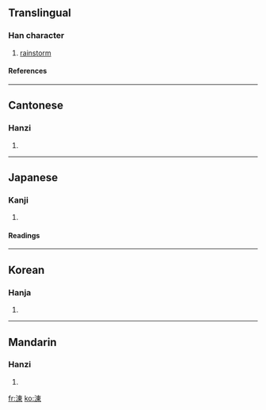 ==Translingual==
===Han character===
{{Han char|rn=85|rad=水|as=08|sn=11|four=3519<sub>6</sub>|canj=水木田 (EDW)}}
# [[rainstorm]]
====References====
{{Han ref|kx=0628.180|dkj=17600|dj=1030.090|hdz=31643.020|uh=6DB7|ud=28087|bh=D5E8|bd=54760}}

----
==Cantonese==
===Hanzi===
{{yue-hanzi|jyut=|y=dung1}}
# {{defn|Cantonese}}

----
==Japanese==
===Kanji===
{{ja-kanji|grade=|rs=水08}}
# {{defn|Japanese}} 
====Readings====
{{ja-readings|on=[[とう]] (tō), [[つ]] (tsu)|kun=[[にわかあめ]] (niwakaame)}}

----
==Korean==
===Hanja===
{{ko-hanja|hangeul=동|eumhun=|rv=dong|mr=tong|y=tong}}
# {{defn|Korean}}

----
==Mandarin==
===Hanzi===
{{cmn-hanzi|pin=[[dōng]] ([[dong1]])|wg=tung<sup>1</sup>}}
# {{defn|Mandarin}}

[[fr:涷]]
[[ko:涷]]